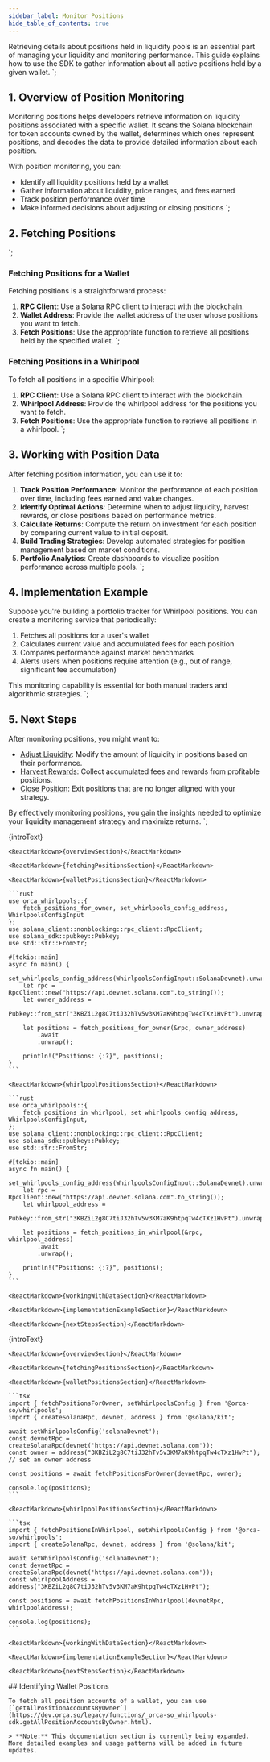 ```yaml
---
sidebar_label: Monitor Positions
hide_table_of_contents: true
---
```


Retrieving details about positions held in liquidity pools is an essential part of managing your liquidity and monitoring performance. This guide explains how to use the SDK to gather information about all active positions held by a given wallet.
`;

## 1. Overview of Position Monitoring
Monitoring positions helps developers retrieve information on liquidity positions associated with a specific wallet. It scans the Solana blockchain for token accounts owned by the wallet, determines which ones represent positions, and decodes the data to provide detailed information about each position.

With position monitoring, you can:
- Identify all liquidity positions held by a wallet
- Gather information about liquidity, price ranges, and fees earned
- Track position performance over time
- Make informed decisions about adjusting or closing positions
`;

## 2. Fetching Positions
`;

### Fetching Positions for a Wallet
    
Fetching positions is a straightforward process:

1. **RPC Client**: Use a Solana RPC client to interact with the blockchain.
2. **Wallet Address**: Provide the wallet address of the user whose positions you want to fetch.
3. **Fetch Positions**: Use the appropriate function to retrieve all positions held by the specified wallet.
`;

### Fetching Positions in a Whirlpool
    
To fetch all positions in a specific Whirlpool:

1. **RPC Client**: Use a Solana RPC client to interact with the blockchain.
2. **Whirlpool Address**: Provide the whirlpool address for the positions you want to fetch.
3. **Fetch Positions**: Use the appropriate function to retrieve all positions in a whirlpool.
`;

## 3. Working with Position Data

After fetching position information, you can use it to:

1. **Track Position Performance**: Monitor the performance of each position over time, including fees earned and value changes.
2. **Identify Optimal Actions**: Determine when to adjust liquidity, harvest rewards, or close positions based on performance metrics.
3. **Calculate Returns**: Compute the return on investment for each position by comparing current value to initial deposit.
4. **Build Trading Strategies**: Develop automated strategies for position management based on market conditions.
5. **Portfolio Analytics**: Create dashboards to visualize position performance across multiple pools.
`;

## 4. Implementation Example

Suppose you're building a portfolio tracker for Whirlpool positions. You can create a monitoring service that periodically:

1. Fetches all positions for a user's wallet
2. Calculates current value and accumulated fees for each position
3. Compares performance against market benchmarks
4. Alerts users when positions require attention (e.g., out of range, significant fee accumulation)

This monitoring capability is essential for both manual traders and algorithmic strategies.
`;

## 5. Next Steps

After monitoring positions, you might want to:

- [Adjust Liquidity](03-Adjust%20Liquidity.mdx): Modify the amount of liquidity in positions based on their performance.
- [Harvest Rewards](04-Harvest.mdx): Collect accumulated fees and rewards from profitable positions.
- [Close Position](04-Close%20Position.mdx): Exit positions that are no longer aligned with your strategy.

By effectively monitoring positions, you gain the insights needed to optimize your liquidity management strategy and maximize returns.
`;

<Tabs groupId="sdk-type">
  <TabItem value="rust" label="Rust">
    <ReactMarkdown>{introText}</ReactMarkdown>
    
    <ReactMarkdown>{overviewSection}</ReactMarkdown>
    
    <ReactMarkdown>{fetchingPositionsSection}</ReactMarkdown>
    
    <ReactMarkdown>{walletPositionsSection}</ReactMarkdown>
    
    ```rust
    use orca_whirlpools::{
        fetch_positions_for_owner, set_whirlpools_config_address, WhirlpoolsConfigInput
    };
    use solana_client::nonblocking::rpc_client::RpcClient;
    use solana_sdk::pubkey::Pubkey;
    use std::str::FromStr;

    #[tokio::main]
    async fn main() {
        set_whirlpools_config_address(WhirlpoolsConfigInput::SolanaDevnet).unwrap();
        let rpc = RpcClient::new("https://api.devnet.solana.com".to_string());
        let owner_address =
            Pubkey::from_str("3KBZiL2g8C7tiJ32hTv5v3KM7aK9htpqTw4cTXz1HvPt").unwrap();

        let positions = fetch_positions_for_owner(&rpc, owner_address)
            .await
            .unwrap();

        println!("Positions: {:?}", positions);
    }
    ```

    <ReactMarkdown>{whirlpoolPositionsSection}</ReactMarkdown>
    
    ```rust
    use orca_whirlpools::{
        fetch_positions_in_whirlpool, set_whirlpools_config_address, WhirlpoolsConfigInput,
    };
    use solana_client::nonblocking::rpc_client::RpcClient;
    use solana_sdk::pubkey::Pubkey;
    use std::str::FromStr;

    #[tokio::main]
    async fn main() {
        set_whirlpools_config_address(WhirlpoolsConfigInput::SolanaDevnet).unwrap();
        let rpc = RpcClient::new("https://api.devnet.solana.com".to_string());
        let whirlpool_address =
            Pubkey::from_str("3KBZiL2g8C7tiJ32hTv5v3KM7aK9htpqTw4cTXz1HvPt").unwrap();

        let positions = fetch_positions_in_whirlpool(&rpc, whirlpool_address)
            .await
            .unwrap();

        println!("Positions: {:?}", positions);
    }
    ```
    
    <ReactMarkdown>{workingWithDataSection}</ReactMarkdown>
    
    <ReactMarkdown>{implementationExampleSection}</ReactMarkdown>
    
    <ReactMarkdown>{nextStepsSection}</ReactMarkdown>
  </TabItem>
  
  <TabItem value="ts" label="TypeScript Kit" default>
    <ReactMarkdown>{introText}</ReactMarkdown>
    
    <ReactMarkdown>{overviewSection}</ReactMarkdown>
    
    <ReactMarkdown>{fetchingPositionsSection}</ReactMarkdown>
    
    <ReactMarkdown>{walletPositionsSection}</ReactMarkdown>

    ```tsx
    import { fetchPositionsForOwner, setWhirlpoolsConfig } from '@orca-so/whirlpools';
    import { createSolanaRpc, devnet, address } from '@solana/kit';

    await setWhirlpoolsConfig('solanaDevnet');
    const devnetRpc = createSolanaRpc(devnet('https://api.devnet.solana.com'));
    const owner = address("3KBZiL2g8C7tiJ32hTv5v3KM7aK9htpqTw4cTXz1HvPt"); // set an owner address

    const positions = await fetchPositionsForOwner(devnetRpc, owner);

    console.log(positions);
    ```

    <ReactMarkdown>{whirlpoolPositionsSection}</ReactMarkdown>

    ```tsx
    import { fetchPositionsInWhirlpool, setWhirlpoolsConfig } from '@orca-so/whirlpools';
    import { createSolanaRpc, devnet, address } from '@solana/kit';

    await setWhirlpoolsConfig('solanaDevnet');
    const devnetRpc = createSolanaRpc(devnet('https://api.devnet.solana.com'));
    const whirlpoolAddress = address("3KBZiL2g8C7tiJ32hTv5v3KM7aK9htpqTw4cTXz1HvPt");

    const positions = await fetchPositionsInWhirlpool(devnetRpc, whirlpoolAddress);

    console.log(positions);
    ```
    
    <ReactMarkdown>{workingWithDataSection}</ReactMarkdown>
    
    <ReactMarkdown>{implementationExampleSection}</ReactMarkdown>
    
    <ReactMarkdown>{nextStepsSection}</ReactMarkdown>
  </TabItem>

  <TabItem value="ts-legacy" label="TypeScript Legacy">
    ## Identifying Wallet Positions
    
    To fetch all position accounts of a wallet, you can use [`getAllPositionAccountsByOwner`](https://dev.orca.so/legacy/functions/_orca-so_whirlpools-sdk.getAllPositionAccountsByOwner.html).

    > **Note:** This documentation section is currently being expanded. More detailed examples and usage patterns will be added in future updates.
  </TabItem>
</Tabs> 